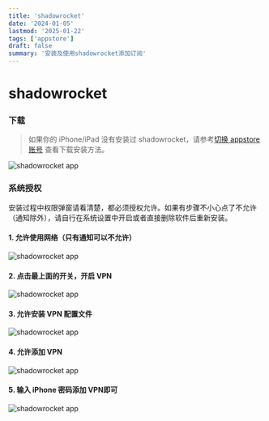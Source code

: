 ```yaml
---
title: 'shadowrocket'
date: '2024-01-05'
lastmod: '2025-01-22'
tags: ['appstore']
draft: false
summary: '安装及使用shadowrocket添加订阅'
---
```


# shadowrocket

### 下载

> 如果你的 iPhone/iPad 没有安装过 shadowrocket，请参考[切换 appstore 账号](/blog/tools/appstore) 查看下载安装方法。

![shadowrocket app](/static/images/shadowrocket/step1.png)

### 系统授权

安装过程中权限弹窗请看清楚，都必须授权允许。如果有步骤不小心点了不允许（通知除外），请自行在系统设置中开启或者直接删除软件后重新安装。

#### 1. 允许使用网络（只有通知可以不允许）

![shadowrocket app](/static/images/shadowrocket/step2.png)

#### 2. 点击最上面的开关，开启 VPN

![shadowrocket app](/static/images/shadowrocket/step3.png)

#### 3. 允许安装 VPN 配置文件

![shadowrocket app](/static/images/shadowrocket/step4.png)

#### 4. 允许添加 VPN

![shadowrocket app](/static/images/shadowrocket/step5.png)

#### 5. 输入 iPhone 密码添加 VPN即可

![shadowrocket app](/static/images/shadowrocket/step6.png)
